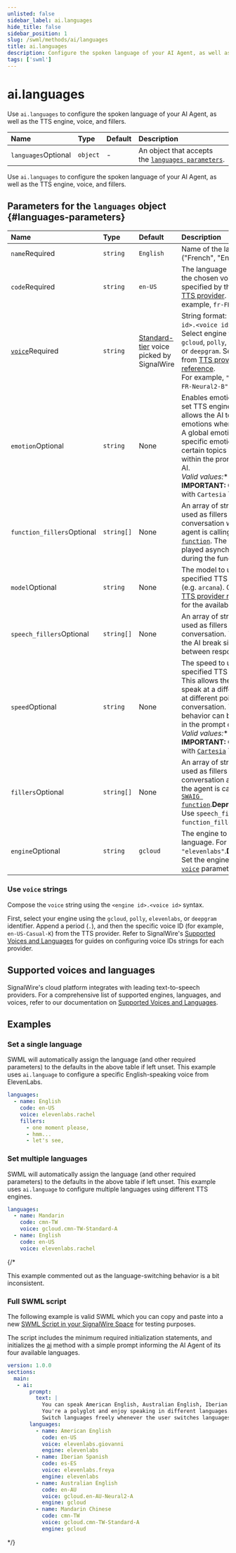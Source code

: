 ```yaml
---
unlisted: false
sidebar_label: ai.languages
hide_title: false
sidebar_position: 1
slug: /swml/methods/ai/languages
title: ai.languages
description: Configure the spoken language of your AI Agent, as well as the TTS engine, voice, and fillers.
tags: ['swml']
---
```


[tts-providers]: /voice/getting-started/voice-and-languages#providers
[voices-and-languages]: /voice/getting-started/voice-and-languages
[swaig-functions]: /swml/methods/ai/swaig/functions

# ai.languages

Use `ai.languages` to configure the spoken language of your AI Agent, as well as the TTS engine, voice, and fillers.

| Name                                                      | Type     | Default | Description                                                                 |
|:----------------------------------------------------------|:---------|:--------|:----------------------------------------------------------------------------|
| `languages`<span className="optional-arg">Optional</span> | `object` | -       | An object that accepts the [`languages parameters`](#languages-parameters). |

Use `ai.languages` to configure the spoken language of your AI Agent, as well as the TTS engine, voice, and fillers.

## **Parameters for the `languages` object** {#languages-parameters}

| Name                                                                                            | Type                                               | Default                                                                                                                     | Description                                                                                                                                                                                                                                                                                                   |
| :---------------------------------------------------------------------------------------------- | :------------------------------------------------- | :-------------------------------------------------------------------------------------------------------------------------- | :------------------------------------------------------------------------------------------------------------------------------------------------------------------------------------------------------------------------------------------------------------------------------------------------------------ |
| `name`<span className="required-arg">Required</span>                                            | `string`                                           | `English`                                                                                                                   | Name of the language ("French", "English", etc).                                                                                                                                                                                                                                                              |
| `code`<span className="required-arg">Required</span>                                            | `string`                                           | `en-US`                                                                                                                     | The language code for the chosen voice, specified by the selected [TTS provider][tts-providers]. For example, `fr-FR`.                                                                                                                |
| [`voice`](#use-voice-strings)<span className="required-arg">Required</span>                     | `string`                                           | [Standard-tier][voices-and-languages] voice picked by SignalWire | String format: `<engine id>.<voice id>`.<br/>Select engine from `gcloud`, `polly`, `elevenlabs`, or `deepgram`. Select voice from [TTS provider reference][tts-providers].<br/>For example, `"gcloud.fr-FR-Neural2-B"`. |
| `emotion`<span className="optional-arg">Optional</span>                                        | `string`                                           | None                                                                                                                   | Enables emotion for the set TTS engine. This allows the AI to express emotions when speaking. A global emotion or specific emotions for certain topics can be set within the prompt of the AI.<br />*Valid values:** `auto`<br />**IMPORTANT:** Only works with `Cartesia` TTS engine.                                                                                                                            |
| `function_fillers`<span className="optional-arg">Optional</span>                                | `string[]`                                         | None                                                                                                                        | An array of strings to be used as fillers in the conversation when the agent is calling a [`SWAIG function`][swaig-functions]. The filler is played asynchronously during the function call.                                                                                                   |
| `model`<span className="optional-arg">Optional</span>                                            | `string`                                           | None                                                                                                                | The model to use for the specified TTS engine (e.g. `arcana`). Check the [TTS provider reference][tts-providers] for the available models.                                                                                                                          |
| `speech_fillers`<span className="optional-arg">Optional</span>                                  | `string[]`                                         | None                                                                                                                        | An array of strings to be used as fillers in the conversation. This helps the AI break silence between responses.                                                                                                                                                                                             |
| `speed`<span className="optional-arg">Optional</span>                                            | `string`                                           | None                                                                                                                | The speed to use for the specified TTS engine. This allows the AI to speak at a different speed at different points in the conversation. The speed behavior can be defined in the prompt of the AI.<br />*Valid values:** `auto`<br />**IMPORTANT:** Only works with [`Cartesia`](/voice/tts/cartesia) TTS engine.                                                                                                                                                                                                                                                           |
| <span className="deprecated-arg">`fillers`</span><span className="optional-arg">Optional</span> | <span className="deprecated-arg">`string[]`</span> | <span className="deprecated-arg">None</span>                                                                                | <span className="deprecated-arg">An array of strings to be used as fillers in the conversation and when the agent is calling a [`SWAIG function`][swaig-functions].</span><span className="deprecated-desc">**Deprecated**: Use `speech_fillers` and `function_fillers` instead.</span>        |
| <span className="deprecated-arg">`engine`</span><span className="optional-arg">Optional</span>  | <span className="deprecated-arg">`string`</span>   | <span className="deprecated-arg">`gcloud`</span>                                                                            | <span className="deprecated-arg">The engine to use for the language. For example, `"elevenlabs"`.</span><span className="deprecated-desc">**Deprecated.** Set the engine with the [`voice`](#use-voice-strings) parameter.</span>                                                                             |

### Use `voice` strings

Compose the `voice` string using the `<engine id>.<voice id>` syntax.

First, select your engine using the `gcloud`, `polly`, `elevenlabs`, or `deepgram` identifier. 
Append a period (`.`), and then the specific voice ID (for example, `en-US-Casual-K`) from the TTS provider. 
Refer to SignalWire's [Supported Voices and Languages][tts-providers]
for guides on configuring voice IDs strings for each provider.

## **Supported voices and languages**

SignalWire's cloud platform integrates with leading text-to-speech providers.
For a comprehensive list of supported engines, languages, and voices, refer to our documentation on 
[Supported Voices and Languages][voices-and-languages].

## **Examples**

### Set a single language

SWML will automatically assign the language (and other required parameters) to the defaults in the above table if left unset.
This example uses `ai.language` to configure a specific English-speaking voice from ElevenLabs.

```yaml andJson
languages:
  - name: English
    code: en-US
    voice: elevenlabs.rachel
    fillers:
      - one moment please,
      - hmm...
      - let's see,
```

### Set multiple languages

SWML will automatically assign the language (and other required parameters) to the defaults in the above table if left unset.
This example uses `ai.language` to configure multiple languages using different TTS engines.

```yaml andJson
languages:
  - name: Mandarin
    code: cmn-TW
    voice: gcloud.cmn-TW-Standard-A
  - name: English
    code: en-US
    voice: elevenlabs.rachel
```

{/*

This example commented out as the language-switching behavior is a bit inconsistent.

### Full SWML script

The following example is valid SWML which you can copy and paste into a new 
[SWML Script in your SignalWire Space](https://my.signalwire.com?page=relay-bins) 
for testing purposes.

The script includes the minimum required initialization statements, and initializes the 
[ai](../ai/index.mdx)
method with a simple prompt informing the AI Agent of its four available languages.

```yaml andJson
version: 1.0.0
sections:
  main:
   - ai:
       prompt:
         text: |
           You can speak American English, Australian English, Iberian Spanish, and Mandarin Chinese.
           You're a polyglot and enjoy speaking in different languages.
           Switch languages freely whenever the user switches languages.
       languages:
         - name: American English
           code: en-US
           voice: elevenlabs.giovanni
           engine: elevenlabs
         - name: Iberian Spanish
           code: es-ES
           voice: elevenlabs.freya
           engine: elevenlabs
         - name: Australian English
           code: en-AU
           voice: gcloud.en-AU-Neural2-A
           engine: gcloud
         - name: Mandarin Chinese
           code: cmn-TW
           voice: gcloud.cmn-TW-Standard-A
           engine: gcloud
```

*/}
